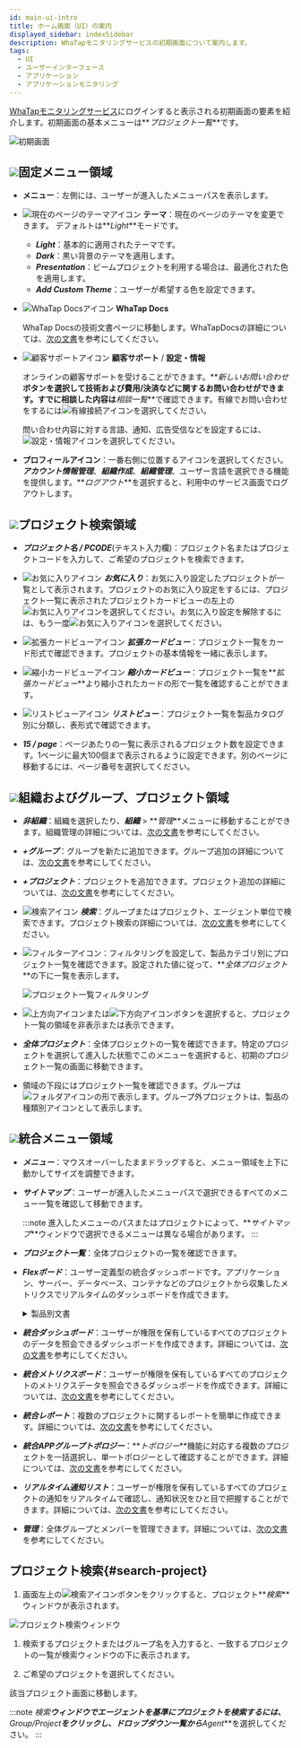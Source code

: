 ```yaml
---
id: main-ui-intro
title: ホーム画面（UI）の案内
displayed_sidebar: indexSidebar
description: WhaTapモニタリングサービスの初期画面について案内します。
tags:
  - UI
  - ユーザーインターフェース
  - アプリケーション
  - アプリケーションモニタリング
---
```


[WhaTapモニタリングサービス](https://service.whatap.io)にログインすると表示される初期画面の要素を紹介します。初期画面の基本メニューは**_プロジェクト一覧_**です。

![初期画面](/img/main-ui.png)

## ![](/img/number-01.png)固定メニュー領域

-   **メニュー**：左側には、ユーザーが進入したメニューパスを表示します。

-   ![現在のページのテーマアイコン](/img/ico-theme.svg) **テーマ**：現在のページのテーマを変更できます。 デフォルトは**_Light_**モードです。

    -   **_Light_**：基本的に適用されたテーマです。
    -   **_Dark_**：黒い背景のテーマを適用します。
    -   **_Presentation_**：ビームプロジェクトを利用する場合は、最適化された色を適用します。
    -   **_Add Custom Theme_**：ユーザーが希望する色を設定できます。

-   ![WhaTap Docsアイコン](/img/ic-guide.svg) **WhaTap Docs**

      WhaTap Docsの技術文書ページに移動します。WhaTapDocsの詳細については、[次の文書](../getting-started/welcome-to-whatapdocs)を参考にしてください。

-   ![顧客サポートアイコン](/img/ico-help.svg) **顧客サポート** / **設定・情報**

      オンラインの顧客サポートを受けることができます。**_新しいお問い合わせ_**ボタンを選択して技術および費用/決済などに関するお問い合わせができます。すでに相談した内容は**_相談一覧_**で確認できます。有線でお問い合わせをするには![有線接続アイコン](/img/ico-tel.svg)を選択してください。

      問い合わせ内容に対する言語、通知、広告受信などを設定するには、![設定・情報アイコン](/img/ico-setting.svg)を選択してください。

-   **プロフィールアイコン**：一番右側に位置するアイコンを選択してください。 **_アカウント情報管理_**、**_組織作成_**、**_組織管理_**、ユーザー言語を選択できる機能を提供します。**_ログアウト_**を選択すると、利用中のサービス画面でログアウトします。

## ![](/img/number-02.png)プロジェクト検索領域

-   **_プロジェクト名 / PCODE_**(テキスト入力欄)：プロジェクト名またはプロジェクトコードを入力して、ご希望のプロジェクトを検索できます。

-   ![お気に入りアイコン](/img/ico-favorite.svg) **_お気に入り_**：お気に入り設定したプロジェクトが一覧として表示されます。プロジェクトのお気に入り設定をするには、プロジェクト一覧に表示されたプロジェクトカードビューの左上の![お気に入りアイコン](/img/ico-favorite.svg)を選択してください。お気に入り設定を解除するには、もう一度![お気に入りアイコン](/img/ico-favorite-set.svg)を選択してください。

-   ![拡張カードビューアイコン](/img/ico-extend-card-view.svg) **_拡張カードビュー_**：プロジェクト一覧をカード形式で確認できます。プロジェクトの基本情報を一緒に表示します。

-   ![縮小カードビューアイコン](/img/ico-reduction-view.svg) **_縮小カードビュー_**：プロジェクト一覧を**_拡張カードビュー_**より縮小されたカードの形で一覧を確認することができます。

-   ![リストビューアイコン](/img/ico-list-view.svg) **_リストビュー_**：プロジェクト一覧を製品カタログ別に分類し、表形式で確認できます。

-   **_15 / page_**：ページあたりの一覧に表示されるプロジェクト数を設定できます。1ページに最大100個まで表示されるように設定できます。別のページに移動するには、ページ番号を選択してください。

## ![](/img/number-03.png)組織およびグループ、プロジェクト領域

-   **_非組織_**：組織を選択したり、**_組織_** > **_管理_**メニューに移動することができます。組織管理の詳細については、[次の文書](../project/organization)を参考にしてください。

-   **_+グループ_**：グループを新たに追加できます。グループ追加の詳細については、[次の文書](../project/group)を参考にしてください。

-   **_+プロジェクト_**：プロジェクトを追加できます。プロジェクト追加の詳細については、[次の文書](../project#create-project)を参考にしてください。

-   ![検索アイコン](/img/ico-search.svg) **_検索_**：グループまたはプロジェクト、エージェント単位で検索できます。プロジェクト検索の詳細については、[次の文書](#search-project)を参考にしてください。

-   ![フィルターアイコン](/img/ico-filter.svg)：フィルタリングを設定して、製品カテゴリ別にプロジェクト一覧を確認できます。設定された値に従って、**_全体プロジェクト_**の下に一覧を表示します。

    ![プロジェクト一覧フィルタリング](/img/main-project-filter.png)

-   ![上方向アイコン](/img/up-arrow.svg)または![下方向アイコン](/img/down-arrow.svg)ボタンを選択すると、プロジェクト一覧の領域を非表示または表示できます。

-   **_全体プロジェクト_**：全体プロジェクトの一覧を確認できます。特定のプロジェクトを選択して進入した状態でこのメニューを選択すると、初期のプロジェクト一覧の画面に移動できます。

-   領域の下段にはプロジェクト一覧を確認できます。グループは![フォルダアイコン](/img/ico-group.svg)の形で表示します。グループ外プロジェクトは、製品の種類別アイコンとして表示します。

## ![](/img/number-04.png)統合メニュー領域

-   **_メニュー_**：マウスオーバーしたままドラッグすると、メニュー領域を上下に動かしてサイズを調整できます。

-   **_サイトマップ_**：ユーザーが進入したメニューパスで選択できるすべてのメニュー一覧を確認して移動できます。

    :::note
    進入したメニューのパスまたはプロジェクトによって、**_サイトマップ_**ウィンドウで選択できるメニューは異なる場合があります。
    :::

-   **_プロジェクト一覧_**：全体プロジェクトの一覧を確認できます。

-   **_Flexボード_**：ユーザー定義型の統合ダッシュボードです。アプリケーション、サーバー、データベース、コンテナなどのプロジェクトから収集したメトリクスでリアルタイムのダッシュボードを作成できます。

    <details>
    <summary>製品別文書</summary>

    -   [アプリケーションモニタリング > Flexボード]（../java/flex-board）
    -   [サーバーモニタリング > Flexボード]（../server/flex-board）
    -   [データベースモニタリング > Flexボード]（../mysql/flex-board）
    -   [Kubernetesモニタリング > Flexボード]（../kubernetes/flex-board）
    -   [Amazon ECS > Flexボード]（../amazon-ecs/flexboard）
    -   [Amazon CloudWatch > Flexボード]（../amazon-cloudwatch/flexboard）
    -   [Azure Monitor > Flexボード]（../azure/flexboard）
    -   [Naver Cloud Monitoring > Flexボード]（../ncloud/flexboard）
    -   [Oracle Cloud Monitor > Flexボード]（../oracle-cloud/flexboard）

    </details>

-   ***統合ダッシュボード***：ユーザーが権限を保有しているすべてのプロジェクトのデータを照会できるダッシュボードを作成できます。詳細については、[次の文書](int-dashboard)を参考にしてください。

-   ***統合メトリクスボード***：ユーザーが権限を保有しているすべてのプロジェクトのメトリクスデータを照会できるダッシュボードを作成できます。詳細については、[次の文書](int-metrics-board)を参考にしてください。

-   **_統合レポート_**：複数のプロジェクトに関するレポートを簡単に作成できます。詳細については、[次の文書](../report/integrated-report)を参考にしてください。

-   **_統合APPグループトポロジー_**：**_トポロジー_**機能に対応する複数のプロジェクトを一括選択し、単一トポロジーとして確認することができます。詳細については、[次の文書](../java/topology-type#int-topology)を参考にしてください。

-   **_リアルタイム通知リスト_**：ユーザーが権限を保有しているすべてのプロジェクトの通知をリアルタイムで確認し、通知状況をひと目で把握することができます。詳細については、[次の文書](../notification/rt-notification)を参考にしてください。

-   **_管理_**：全体グループとメンバーを管理できます。詳細については、[次の文書](../project/integrated-manage)を参考にしてください。

## プロジェクト検索{#search-project}

1.  画面左上の![検索アイコン](/img/ico-search.svg)ボタンをクリックすると、プロジェクト**_検索_**ウィンドウが表示されます。

  ![プロジェクト検索ウィンドウ](/img/search-project.png)

1.  検索するプロジェクトまたはグループ名を入力すると、一致するプロジェクトの一覧が検索ウィンドウの下に表示されます。 

2.  ご希望のプロジェクトを選択してください。

該当プロジェクト画面に移動します。

:::note
**_検索_**ウィンドウでエージェントを基準にプロジェクトを検索するには、**_Group/Project_**をクリックし、ドロップダウン一覧から***Agent***を選択してください。
:::
